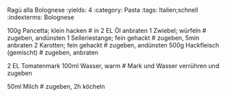 Ragù alla Bolognese
:yields: 4
:category: Pasta
:tags: Italien;schnell
:indexterms: Bolognese

100g Pancetta; klein hacken
# in 2 EL Öl anbraten
1 Zwiebel; würfeln
# zugeben, andünsten
1 Selleriestange; fein gehackt
# zugeben, 5min anbraten
2 Karotten; fein gehackt
# zugeben, andünsten
500g Hackfleisch (gemischt)
# zugeben, anbraten

2 EL Tomatenmark
100ml Wasser, warm
# Mark und Wasser verrühren und zugeben

50ml Milch
# zugeben, 2h köcheln